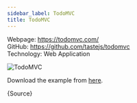 ```yaml
---
sidebar_label: TodoMVC
title: TodoMVC
---
```


Webpage: https://todomvc.com/  
GitHub: https://github.com/tastejs/todomvc  
Technology: Web Application  

![TodoMVC](/img/examples/todomvc.png)


Download the example from [here](/code-examples/browser/ToDo.robot).

<CodeBlock language="robotframework">{Source}</CodeBlock>